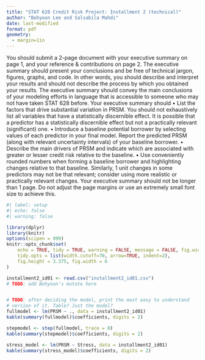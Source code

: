 ```yaml
---
title: "STAT 628 Credit Risk Project: Installment 2 (technical)"
author: "Bohyoon Lee and Salsabila Mahdi"
date: last-modified
format: pdf
geometry:
  - margin=1in
---
```



You should submit a 2-page document with your executive summary on page 1, and your
reference & contributions on page 2.
The executive summary should present your conclusions and be free of technical jargon, figures,
graphs, and code. In other words, you should describe and interpret your results and should not
describe the process by which you obtained your results. The executive summary should convey the
main conclusions of your modeling efforts in language that is accessible to someone who may not
have taken STAT 628 before. Your executive summary should
• List the factors that drive substantial variation in PRSM. You should not exhaustively list
all variables that have a statistically discernible effect. It is possible that a predictor has a
statistically discernible effect but not a practically relevant (significant) one.
• Introduce a baseline potential borrower by selecting values of each predictor in your final
model. Report the predicted PRSM (along with relevant uncertainty intervals) of your baseline
borrower.
• Describe the main drivers of PRSM and indicate which are associated with greater or lesser
credit risk relative to the baseline.
• Use conveniently rounded numbers when forming a baseline borrower and highlighting changes
relative to that baseline. Similarly, 1 unit changes in some predictors may not be that relevant;
consider using more realistic or practically relevant changes.
Your executive summary should not be longer than 1 page. Do not adjust the page margins or use
an extremely small font size to achieve this. 

```r
#| label: setup
#| echo: false
#| warning: false

library(dplyr)
library(knitr)
options(scipen = 999)
knitr::opts_chunk$set(
    echo = TRUE, tidy = TRUE, warning = FALSE, message = FALSE, fig.width=10,
    tidy.opts = list(width.cutoff=70, arrow=TRUE, indent=2),
    fig.height = 3.375, fig.width = 6
)
```

```r
installment2_id01 <- read.csv("installment2_id01.csv")
# TODO: add Bohyoon's mutate here
```

```r
```

```r
# TODO: after deciding the model, print the most easy to understand
# version of it. Table? Just the model?
fullmodel <- lm(PRSM ~ ., data = installment2_id01)
kable(summary(fullmodel)$coefficients, digits = 2)

stepmodel <- step(fullmodel, trace = 0)
kable(summary(stepmodel)$coefficients, digits = 2)

stress_model <- lm(PRSM ~ Stress, data = installment2_id01)
kable(summary(stress_model)$coefficients, digits = 2)
```


